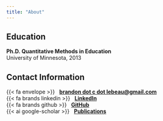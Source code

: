 ```yaml
---
title: "About"
---
```


## Education

**Ph.D. Quantitative Methods in Education**  
University of Minnesota, 2013

## Contact Information

{{< fa envelope >}} &nbsp; **[brandon dot c dot lebeau@gmail.com](mailto:brandon.c.lebeau@gmail.com)**  
{{< fa brands linkedin >}} &nbsp; **[LinkedIn](https://www.linkedin.com/in/blebeau11/)**  
{{< fa brands github >}} &nbsp; **[GitHub](https://github.com/lebebr01)**  
{{< ai google-scholar >}} &nbsp; **[Publications](https://scholar.google.com/citations?user=QT9Nun0AAAAJ&hl=en)**

<!-- You can add more content about yourself here -->